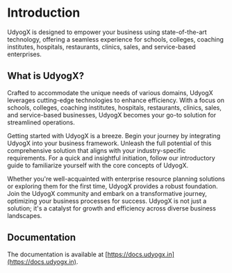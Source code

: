 # Introduction

UdyogX is designed to empower your business using state-of-the-art technology, offering a seamless experience for schools, colleges, coaching institutes, hospitals, restaurants, clinics, sales, and service-based enterprises.

## What is UdyogX?

Crafted to accommodate the unique needs of various domains, UdyogX leverages cutting-edge technologies to enhance efficiency. With a focus on schools, colleges, coaching institutes, hospitals, restaurants, clinics, sales, and service-based businesses, UdyogX becomes your go-to solution for streamlined operations.

Getting started with UdyogX is a breeze. Begin your journey by integrating UdyogX into your business framework. Unleash the full potential of this comprehensive solution that aligns with your industry-specific requirements. For a quick and insightful initiation, follow our introductory guide to familiarize yourself with the core concepts of UdyogX.

Whether you're well-acquainted with enterprise resource planning solutions or exploring them for the first time, UdyogX provides a robust foundation. Join the UdyogX community and embark on a transformative journey, optimizing your business processes for success. UdyogX is not just a solution; it's a catalyst for growth and efficiency across diverse business landscapes.

## Documentation

The documentation is available at [https://docs.udyogx.in](https://docs.udyogx.in).
